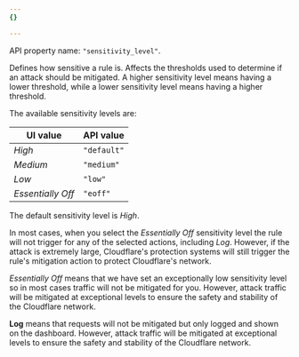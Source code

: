 ```yaml
---
{}

---
```


API property name: `"sensitivity_level"`.

Defines how sensitive a rule is. Affects the thresholds used to determine if an attack should be mitigated. A higher sensitivity level means having a lower threshold, while a lower sensitivity level means having a higher threshold.

The available sensitivity levels are:

| UI value          | API value   |
| ----------------- | ----------- |
| *High*            | `"default"` |
| *Medium*          | `"medium"`  |
| *Low*             | `"low"`     |
| *Essentially Off* | `"eoff"`    |

The default sensitivity level is *High*.

In most cases, when you select the *Essentially Off* sensitivity level the rule will not trigger for any of the selected actions, including *Log*. However, if the attack is extremely large, Cloudflare's protection systems will still trigger the rule's mitigation action to protect Cloudflare's network.

*Essentially Off* means that we have set an exceptionally low sensitivity level so in most cases traffic will not be mitigated for you. However, attack traffic will be mitigated at exceptional levels to ensure the safety and stability of the Cloudflare network.

**Log** means that requests will not be mitigated but only logged and shown on the dashboard. However, attack traffic will be mitigated at exceptional levels to ensure the safety and stability of the Cloudflare network.